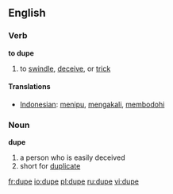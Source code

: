 ==English==
=== Verb ===

'''to dupe'''

# to [[swindle]], [[deceive]], or [[trick]]

==== Translations ====
*[[Indonesian]]: [[tipu|menipu]], [[akal|mengakali]], [[bodoh|membodohi]]


=== Noun ===

'''dupe'''
# a person who is easily deceived
# short for [[duplicate]] <!-- really? -->

[[fr:dupe]]
[[io:dupe]]
[[pl:dupe]]
[[ru:dupe]]
[[vi:dupe]]